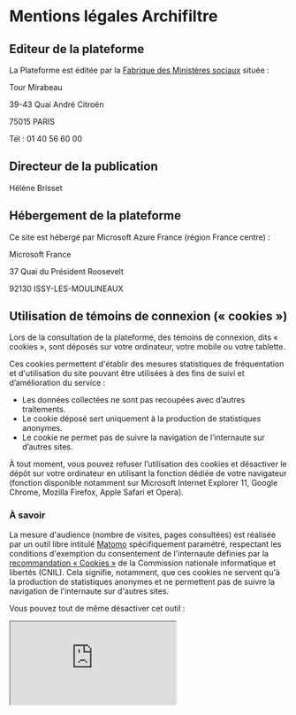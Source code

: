 # Mentions légales Archifiltre

## Editeur de la plateforme
La Plateforme est éditée par la [Fabrique des Ministères sociaux](https://incubateur.social.gouv.fr/) située :

Tour Mirabeau

39-43 Quai André Citroën

75015 PARIS

Tél : 01 40 56 60 00

## Directeur de la publication
Hélène Brisset

## Hébergement de la plateforme
Ce site est hébergé par Microsoft Azure France (région France centre) :

Microsoft France

37 Quai du Président Roosevelt

92130 ISSY-LES-MOULINEAUX

## Utilisation de témoins de connexion (« cookies »)
Lors de la consultation de la plateforme, des témoins de connexion, dits « cookies », sont déposés sur votre ordinateur, votre mobile ou votre tablette. 

Ces cookies permettent d'établir des mesures statistiques de fréquentation et d'utilisation du site pouvant être utilisées à des fins de suivi et d’amélioration du service :
-	Les données collectées ne sont pas recoupées avec d’autres traitements.
-	Le cookie déposé sert uniquement à la production de statistiques anonymes.
-	Le cookie ne permet pas de suivre la navigation de l’internaute sur d’autres sites.

À tout moment, vous pouvez refuser l’utilisation des cookies et désactiver le dépôt sur votre ordinateur en utilisant la fonction dédiée de votre navigateur (fonction disponible notamment sur Microsoft Internet Explorer 11, Google Chrome, Mozilla Firefox, Apple Safari et Opera).

### À savoir
La mesure d'audience (nombre de visites, pages consultées) est réalisée par un outil libre intitulé [Matomo](https://matomo.org/) spécifiquement paramétré, respectant les conditions d'exemption du consentement de l'internaute définies par la [recommandation « Cookies »](https://www.cnil.fr/fr/solutions-pour-la-mesure-daudienc ) de la Commission nationale informatique et libertés (CNIL). Cela signifie, notamment, que ces cookies ne servent qu'à la production de statistiques anonymes et ne permettent pas de suivre la navigation de l'internaute sur d'autres sites.

Vous pouvez tout de même désactiver cet outil :
<iframe
  title="disable-tracking"
  style={{ border: 0, height: "150px", width: "600px" }}
  src="https://matomo.fabrique.social.gouv.fr/index.php?module=CoreAdminHome&action=optOut&language=fr&backgroundColor=&fontColor=&fontSize=&fontFamily="
/>

## Accessibilité
La conformité aux normes d’accessibilité numérique est un objectif ultérieur mais nous tâchons de rendre ce site accessible à toutes et à tous.

### Signaler un dysfonctionnement
Si vous rencontrez un défaut d’accessibilité vous empêchant d’accéder à un contenu ou une fonctionnalité du site, merci de nous en faire part.
Si vous n’obtenez pas de réponse rapide de notre part, vous êtes en droit de faire parvenir vos doléances ou une demande de saisine au Défenseur des droits.

### En savoir plus
Pour en savoir plus sur la politique d’accessibilité numérique de l’État : http://references.modernisation.gouv.fr/accessibilite-numerique

## Sécurité
Le site est protégé par un certificat électronique, matérialisé pour la grande majorité des navigateurs par un cadenas. Cette protection participe à la confidentialité des échanges.

En aucun cas les services associés à la plateforme ne seront à l’origine d’envoi de courriels pour demander la saisie d’informations personnelles.